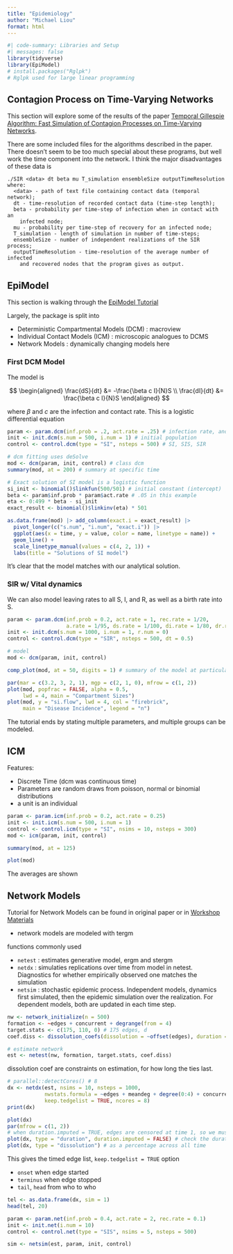 ```yaml
---
title: "Epidemiology"
author: "Michael Liou"
format: html
---
```


```r
#| code-summary: Libraries and Setup
#| messages: false
library(tidyverse)
library(EpiModel)
# install.packages("Rglpk")
# Rglpk used for large linear programming
```


## Contagion Process on Time-Varying Networks

This section will explore some of the results of the paper [Temporal Gillespie Algorithm: Fast Simulation of Contagion Processes on Time-Varying Networks](https://journals.plos.org/ploscompbiol/article?id=10.1371/journal.pcbi.1004579).

There are some included files for the algorithms described in the paper. There doesn't seem to be too much special about these programs, but well work the time component into the network. I think the major disadvantages of these data is

```
./SIR <data> dt beta mu T_simulation ensembleSize outputTimeResolution
where:
  <data> - path of text file containing contact data (temporal network);
  dt - time-resolution of recorded contact data (time-step length);
  beta - probability per time-step of infection when in contact with an
    infected node;
  mu - probability per time-step of recovery for an infected node;
  T_simulation - length of simulation in number of time-steps;
  ensembleSize - number of independent realizations of the SIR process;
  outputTimeResolution - time-resolution of the average number of infected
    and recovered nodes that the program gives as output.
```

## EpiModel

This section is walking through the [EpiModel Tutorial](https://www.epimodel.org/tut.html)

Largely, the package is split into

- Deterministic Compartmental Models (DCM) : macroview
- Individual Contact Models (ICM) : microscopic analogues to DCMS
- Network Models : dynamically changing models here


### First DCM Model

The model is 

$$
\begin{aligned}
\frac{dS}{dt} &= -\frac{\beta c I}{N}S \\
\frac{dI}{dt} &= \frac{\beta c I}{N}S
\end{aligned}
$$

where $\beta$ and $c$ are the infection and contact rate. This is a logistic differential equation

```r
param <- param.dcm(inf.prob = .2, act.rate = .25) # infection rate, and contact rate
init <- init.dcm(s.num = 500, i.num = 1) # initial population
control <- control.dcm(type = "SI", nsteps = 500) # SI, SIS, SIR

# dcm fitting uses deSolve
mod <- dcm(param, init, control) # class dcm
summary(mod, at = 200) # summary at specific time
```

```r
# Exact solution of SI model is a logistic function
si_init <- binomial()$linkfun(500/501) # initial constant (intercept)
beta <- param$inf.prob * param$act.rate # .05 in this example
eta <- 0:499 * beta - si_init
exact_result <- binomial()$linkinv(eta) * 501

as.data.frame(mod) |> add_column(exact.i = exact_result) |> 
  pivot_longer(c("s.num", "i.num", "exact.i")) |> 
  ggplot(aes(x = time, y = value, color = name, linetype = name)) +
  geom_line() +
  scale_linetype_manual(values = c(4, 2, 1)) +
  labs(title = "Solutions of SI model")
```

It's clear that the model matches with our analytical solution.

### SIR w/ Vital dynamics

We can also model leaving rates to all S, I, and R, as well as a birth rate into S.

```r
param <- param.dcm(inf.prob = 0.2, act.rate = 1, rec.rate = 1/20,
                   a.rate = 1/95, ds.rate = 1/100, di.rate = 1/80, dr.rate = 1/100)
init <- init.dcm(s.num = 1000, i.num = 1, r.num = 0)
control <- control.dcm(type = "SIR", nsteps = 500, dt = 0.5)

# model
mod <- dcm(param, init, control)

comp_plot(mod, at = 50, digits = 1) # summary of the model at particular moment
```


```r
par(mar = c(3.2, 3, 2, 1), mgp = c(2, 1, 0), mfrow = c(1, 2))
plot(mod, popfrac = FALSE, alpha = 0.5,
     lwd = 4, main = "Compartment Sizes")
plot(mod, y = "si.flow", lwd = 4, col = "firebrick",
     main = "Disease Incidence", legend = "n")
```


The tutorial ends by stating multiple parameters, and multiple groups can be modeled.


## ICM

Features: 

- Discrete Time (dcm was continuous time)
- Parameters are random draws from poisson, normal or binomial distributions
- a unit is an individual

```r
param <- param.icm(inf.prob = 0.2, act.rate = 0.25)
init <- init.icm(s.num = 500, i.num = 1)
control <- control.icm(type = "SI", nsims = 10, nsteps = 300)
mod <- icm(param, init, control)

summary(mod, at = 125)
```

```r
plot(mod)
```

The averages are shown

## Network Models

Tutorial for Network Models can be found in original paper or in [Workshop Materials](https://statnet.org/nme/d3-s2-SISBasic.html)

- network models are modeled with tergm

functions commonly used

- `netest` : estimates generative model, ergm and stergm
- `netdx` : simulaties replications over time from model in netest. Diagnostics for whether empirically observed one matches the simulation
- `netsim` : stochastic epidemic process. Independent models, dynamics first simulated, then the epidemic simulation over the realization. For dependent models, both are updated in each time step.


```r
nw <- network_initialize(n = 500)
formation <- ~edges + concurrent + degrange(from = 4)
target.stats <- c(175, 110, 0) # 175 edges, d
coef.diss <- dissolution_coefs(dissolution = ~offset(edges), duration = 50)

# estimate network
est <- netest(nw, formation, target.stats, coef.diss)
```

dissolution coef are constraints on estimation, for how long the ties last.

```r
# parallel::detectCores() # 8
dx <- netdx(est, nsims = 10, nsteps = 1000,
            nwstats.formula = ~edges + meandeg + degree(0:4) + concurrent,
            keep.tedgelist = TRUE, ncores = 8)
print(dx)
```

```r
plot(dx)
par(mfrow = c(1, 2))
# when duration.imputed = TRUE, edges are censored at time 1, so we must estimate them.
plot(dx, type = "duration", duration.imputed = FALSE) # check the duration of how long edges last, right around 50 time steps.
plot(dx, type = "dissolution") # as a percentage across all time
```

This gives the timed edge list, `keep.tedgelist = TRUE` option

- `onset` when edge started
- `terminus` when edge stopped
- `tail`, `head` from who to who

```r
tel <- as.data.frame(dx, sim = 1)
head(tel, 20)
```

```r
param <- param.net(inf.prob = 0.4, act.rate = 2, rec.rate = 0.1)
init <- init.net(i.num = 10)
control <- control.net(type = "SIS", nsims = 5, nsteps = 500)

sim <- netsim(est, param, init, control)
```

